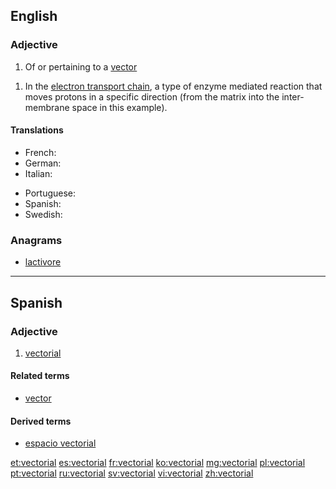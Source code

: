 ==English==

===Adjective===
{{en-adj}}

# {{context|mathematics|lang=en}} Of or pertaining to a [[vector]]

# {{context|biochemistry|lang=en}} In the [[electron transport chain]], a type of enzyme mediated reaction that moves protons in a specific direction (from the matrix into the inter-membrane space in this example). 

====Translations====
{{trans-top|of or pertaining to a vector}}
* French: {{t+|fr|vectoriel}}
* German: {{t-|de|vektoriell}}
* Italian: {{t-|it|vettoriale}}
{{trans-mid}}
* Portuguese: {{t+|pt|vectorial}}
* Spanish: {{t+|es|vectorial}}
* Swedish: {{t-|sv|vektoriell}}
{{trans-bottom}}

===Anagrams===
* [[lactivore#English|lactivore]]

----

==Spanish==

===Adjective===
{{es-adj|pl=vectoriales}}

# {{context|mathematics|lang=es}} [[#English|vectorial]]

====Related terms====
* [[vector]]

====Derived terms====
* [[espacio vectorial]]

[[et:vectorial]]
[[es:vectorial]]
[[fr:vectorial]]
[[ko:vectorial]]
[[mg:vectorial]]
[[pl:vectorial]]
[[pt:vectorial]]
[[ru:vectorial]]
[[sv:vectorial]]
[[vi:vectorial]]
[[zh:vectorial]]